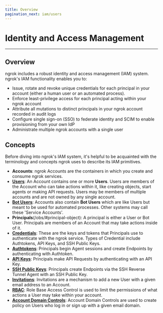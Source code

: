 ```yaml
---
title: Overview
pagination_next: iam/users
---
```


# Identity and Access Management

---

## Overview

ngrok includes a robust identity and access management (IAM) system. ngrok's
IAM functionality enables you to:

- Issue, rotate and revoke unique credentials for each principal in your account (either a human user or an automated process).
- Enforce least-privilege access for each principal acting within your ngrok account
- Attribute all mutations to distinct principals in your ngrok account recorded in audit logs
- Configure single sign-on (SSO) to federate identity and SCIM to enable provisioning from your own IdP
- Administrate multiple ngrok accounts with a single user

## Concepts

Before diving into ngrok's IAM system, it's helpful to be acquainted with the
terminology and concepts ngrok uses to describe its IAM primitives.

- **Accounts**: ngrok Accounts are the containers in which you create and consume ngrok services.
- [**Users**](/iam/users/): An Account contains one or more **Users**. Users are members of
  the Account who can take actions within it, like creating objects, start agents
  or making API requests. Users may be members of multiple accounts and are not owned by any single account.
- [**Bot Users**](/iam/bot-users): Accounts also contain **Bot Users** which are like Users but
  meant to be used for automated processes. Other systems may call these 'Service
  Accounts'.
- **Principals**(/obs/#principal-object): A principal is either a User or Bot User. Principals are
  members of an Account that may take actions inside of it.
- [**Credentials**](/iam/users/#credentials): These are the keys and tokens that Principals use to
  authenticate with the ngrok service. Types of Credential include Authtokens,
  API Keys, and SSH Public Keys.
- [**Authtokens**](/agent/#authtokens): Principals begin Agent sessions and create Endpoints by
  authenticating with Authtoken.
- [**API Keys**](/api/#authentication): Principals make API Requests by authenticating with an API Key.
- [**SSH Public Keys**](/agent/ssh-reverse-tunnel-agent/#authentication): Principals create Endpoints via the SSH Reverse Tunnel
  Agent with an SSH Public Key.
- [**Invitations**](/iam/users/#invitations): Invitations are a mechanism to add a new User with a given
  email address to an Account.
- [**RBAC**](/iam/rbac/): Role Base Access Control is used to limit the permissions of what
  actions a User may take within your account.
- [**Account Domain Controls**](/iam/domain-controls/): Account Domain Controls are used to create
  policy on Users who log in or sign up with a given email domain.
